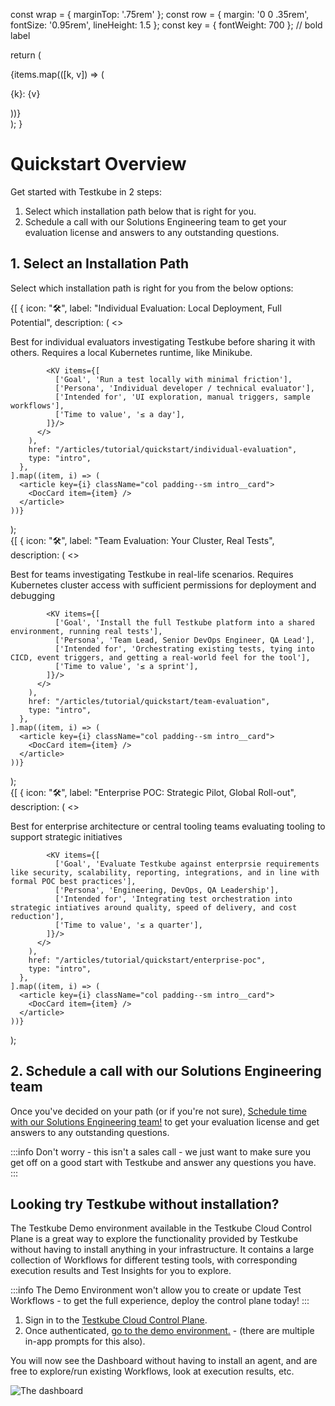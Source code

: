 
  const wrap = { marginTop: '.75rem' };
  const row  = { margin: '0 0 .35rem', fontSize: '0.95rem', lineHeight: 1.5 };
  const key  = { fontWeight: 700 }; // bold label

  return (
    <div style={wrap}>
      {items.map(([k, v]) => (
        <p key={k} style={row}>
          <span style={key}>{k}:</span> {v}
        </p>
      ))}
    </div>
  );
}

# Quickstart Overview

Get started with Testkube in 2 steps:

1. Select which installation path below that is right for you.
2. Schedule a call with our Solutions Engineering team to get your evaluation license and answers to any outstanding questions.

## 1. Select an Installation Path

Select which installation path is right for you from the below options:

  <section className={clsx("row indent--min")}>
    {[
      {
        icon: "🛠",
        label: "Individual Evaluation: Local Deployment, Full Potential",
        description: (
          <>
            <p style={{margin: '0.25rem 0 0.5rem', color: 'var(--ifm-color-content-secondary)'}}>
              Best for individual evaluators investigating Testkube before sharing it with others.
              Requires a local Kubernetes runtime, like Minikube.
            </p>

            <KV items={[
              ['Goal', 'Run a test locally with minimal friction'],
              ['Persona', 'Individual developer / technical evaluator'],
              ['Intended for', 'UI exploration, manual triggers, sample workflows'],
              ['Time to value', '≤ a day'],
            ]}/>
          </>
        ),
        href: "/articles/tutorial/quickstart/individual-evaluation",
        type: "intro",
      },
    ].map((item, i) => (
      <article key={i} className="col padding--sm intro__card">
        <DocCard item={item} />
      </article>
    ))}
  </section>
);

<QuickstartCardList />

  <section className={clsx("row indent--min")}>
    {[
      {
        icon: "🛠",
        label: "Team Evaluation: Your Cluster, Real Tests",
        description: (
          <>
            <p style={{margin: '0.25rem 0 0.5rem', color: 'var(--ifm-color-content-secondary)'}}>
              Best for teams investigating Testkube in real-life scenarios. Requires Kubernetes cluster access with sufficient permissions for deployment and debugging
            </p>

            <KV items={[
              ['Goal', 'Install the full Testkube platform into a shared environment, running real tests'],
              ['Persona', 'Team Lead, Senior DevOps Engineer, QA Lead'],
              ['Intended for', 'Orchestrating existing tests, tying into CICD, event triggers, and getting a real-world feel for the tool'],
              ['Time to value', '≤ a sprint'],
            ]}/>
          </>
        ),
        href: "/articles/tutorial/quickstart/team-evaluation",
        type: "intro",
      },
    ].map((item, i) => (
      <article key={i} className="col padding--sm intro__card">
        <DocCard item={item} />
      </article>
    ))}
  </section>
);

<QuickstartCardList2 />

  <section className={clsx("row indent--min")}>
    {[
      {
        icon: "🛠",
        label: "Enterprise POC: Strategic Pilot, Global Roll-out",
        description: (
          <>
            <p style={{margin: '0.25rem 0 0.5rem', color: 'var(--ifm-color-content-secondary)'}}>
              Best for enterprise architecture or central tooling teams evaluating tooling to support strategic initiatives
            </p>

            <KV items={[
              ['Goal', 'Evaluate Testkube against enterprsie requirements like security, scalability, reporting, integrations, and in line with formal POC best practices'],
              ['Persona', 'Engineering, DevOps, QA Leadership'],
              ['Intended for', 'Integrating test orchestration into strategic intiatives around quality, speed of delivery, and cost reduction'],
              ['Time to value', '≤ a quarter'],
            ]}/>
          </>
        ),
        href: "/articles/tutorial/quickstart/enterprise-poc",
        type: "intro",
      },
    ].map((item, i) => (
      <article key={i} className="col padding--sm intro__card">
        <DocCard item={item} />
      </article>
    ))}
  </section>
);

<QuickstartCardList3 />

## 2. Schedule a call with our Solutions Engineering team

Once you've decided on your path (or if you're not sure), [Schedule time with our Solutions Engineering team!](https://testkube.io/demo) to get your evaluation license 
and get answers to any outstanding questions.

:::info
Don't worry - this isn't a sales call - we just want to make sure you get off on a good start with Testkube and answer any questions you have.
:::

## Looking try Testkube without installation?

The Testkube Demo environment available in the Testkube Cloud Control Plane is a great way to explore the functionality provided by
Testkube without having to install anything in your infrastructure. It contains a large collection of Workflows for
different testing tools, with corresponding execution results and Test Insights for you to explore.

:::info
The Demo Environment won't allow you to create or update Test Workflows - to get the full experience, deploy the control plane today!
:::

1. Sign in to the [Testkube Cloud Control Plane](https://app.testkube.io).
2. Once authenticated, [go to the demo environment.](https://app.testkube.io/organization/testkube-demo/environment/testkube-demo/dashboard/home) - (there are multiple in-app
  prompts for this also).

You will now see the Dashboard without having to install an agent, and are free to explore/run existing Workflows,
look at execution results, etc.

![The dashboard](./img/demo-environment-dashboard.png)